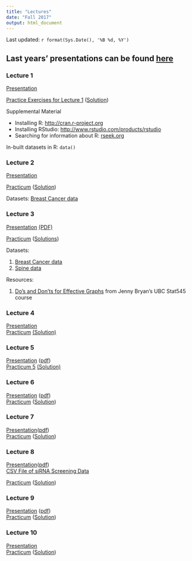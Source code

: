 ```yaml
---
title: "Lectures"
date: "Fall 2017"
output: html_document
---
```


Last updated: `r format(Sys.Date(), '%B %d, %Y')`

Last years' presentations can be found [here](Lectures2016.zip)
----

### Lecture 1

[Presentation](Lectures/lecture1.pdf)

<a href="Lectures/lecture1_files/Lecture1Exercises.html" target="_blank">Practice Exercises for Lecture 1</a> (<a href="Lectures/lecture1_files/Lecture1ExercisesSolution.html" target="_blank">Solution</a>)

Supplemental Material

+ Installing R: <a href="http://cran.r-project.org" target="_blank">http://cran.r-project.org</a>
+ Installing RStudio: <a href="https://www.rstudio.com/products/rstudio/download3/" target="_blank" >http://www.rstudio.com/products/rstudio</a>
+ Searching for information about R: <a href="http://www.rseek.org" target="_blank">rseek.org</a>

In-built datasets in R: `data()`

### Lecture 2

<a href = "Lectures/lecture2.html" target="_blank">Presentation</a>

[Practicum](Lectures/lecture2_files/Lecture2_Practicum.html) ([Solution](Lectures/lecture2_files/Lecture2_Practicum_Solution.html))

Datasets: [Breast Cancer data](http://www.araastat.com/BIOF339_PracticalR/Lectures/lecture2_files/BreastCancer.xlsx)


### Lecture 3

<a href = "Lectures/lecture3.html" target="_blank">Presentation</a>
<a href = "lectures/lecture3_files/Lecture 3_Data Visualization.pdf" target="_blank"> (PDF)</a><p/>
<a href = "Lectures/lecture3_files/Lecture3_Practicum.html" target="_blank">Practicum</a>
(<a href = "Lectures/lecture3_files/Lecture3_Practicum_Solutions.html" target="_blank">Solutions</a>)

Datasets:

1. [Breast Cancer data](Lectures/lecture2_data/clinical_data_breast_cancer_modified.csv)
2. [Spine data](Lectures/lecture2_data/Dataset_spine.csv)

Resources:

1. [Do's and Don'ts for Effective Graphs](http://stat545.com/block015_graph-dos-donts.html) from Jenny Bryan's UBC Stat545 course

### Lecture 4

<a href = "Lectures/Lecture4.html" target ="_blank">Presentation</a> <br/>
<a href = "Lectures/lecture4_files/Assignment3.html">Practicum</a>
<a href = "Lectures/lecture4_files/Assignment3Solution.html"> (Solution)</a>

### Lecture 5
<a href="Lectures/Lecture5.html" target="_blank">Presentation</a> ([pdf](Lectures/Lecture5.pdf)) <br/>
<a href="Lectures/lecture5_files/Practicum5.html" target="_blank">Practicum 5</a>
<a href="Lectures/lecture5_files/Practicum5_Solution.html" target="_blank">(Solution)</a>

### Lecture 6
<a href = "Lectures/lecture6.html" target="_blank">Presentation</a> ([pdf](Lectures/lecture6_files/Lecture 6 Split-Apply-Combine.pdf)) <br/>
<a href = "Lectures/lecture6_files/Assignment6.html" target="_blank">Practicum</a>
(<a href = 'Lectures/lecture6_files/Assignment6Solution.html' target = "_blank">Solution</a>)

### Lecture 7
<a href  = "Lectures/Lecture7.html" target = "_blank">Presentation</a>([pdf](Lectures/lecture7_files/Lecture7.pdf))<br/>
<a href = "Lectures/lecture7_files/Lecture7Practicum.html" target="_blank">Practicum</a>
(<a href = "Lectures/lecture7_files/Lecture7PracticumSolution.html" target = "_blank">Solution</a>)

### Lecture 8
<a href = "Lectures/Lecture9.html" target="_blank">Presentation</a>([pdf](Lectures/Lecture9.pdf))<br/>
<a href = "Lectures/lecture9_files/nature.parkin.gw.ambion.csv" target="_blank">CSV File of siRNA Screening Data</a><br/>

<a href = 'Lectures/lecture9_files/Practicum9.html' target = '_blank'>Practicum</a>
(<a href = 'Lectures/lecture9_files/Practicum9_solution.html' target='_blank'>Solution</a>)

### Lecture 9
<a href="Lectures/lecture10.html" target = "_blank">Presentation</a> ([pdf](Lectures/lecture10.pdf))<br/>
<a href="Lectures/lecture10_practs/Lecture10Practicum.html" target = "_blank">Practicum</a> 
(<a href = "Lectures/lecture10_practs/lecture10PracticumSolutions.html" target="_blank">Solution</a>)

### Lecture 10

<a href="Lectures/lecture11.html" target = "_blank">Presentation</a>
<br/>
<a href="Lectures/lecture11_practs/Lecture11Practicum.html" target = "_blank">Practicum</a> 
(<a href = "Lectures/lecture11_practs/lecture11PracticumSolutions.html" target="_blank">Solution</a>)
